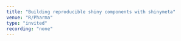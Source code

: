 ```yaml
---
title: "Building reproducible shiny components with shinymeta"
venue: "R/Pharma"
type: "invited"
recording: "none"
---
```

